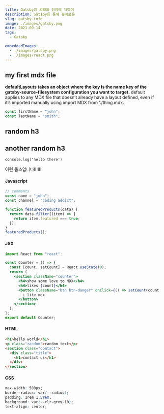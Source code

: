 ```yaml
---
title: Gatsby의 의의와 장점에 대하여
description: Gatsby를 통해 흥미로운
slug: gatsby-info
image: ./images/gatsby.png
date: 2021-09-14
tags:
  - Gatsby

embeddedImages:
  - ./images/gatsby.png
  - ./images/react.png
---
```



## my first mdx file

**defaultLayouts takes an object where the key is the name key of the gatsby-source-filesystem configuration
you want to target.** default applies to any MDX file that doesn’t already have a layout defined, even if it’s
imported manually using import MDX from './thing.mdx.

```js
const firstName = "john";
const lastName = "smith";
```

<GatsbyImage image={getImage(props.embeddedImages[0])} alt="random stuff" />

<GatsbyImage image={getImage(props.embeddedImages[1])} alt="random stuff2" />

<h2>random h3</h2>
<h2 title="true">another random h3</h2>

`console.log('hello there')`

<DecoDiv display="warning">이런 웁스입니다!!!!!!</DecoDiv>

#### Javascript

```js
// comments
const name = "john";
const channel = "coding addict";

function featuredProducts(data) {
  return data.filter((item) => {
    return item.featured === true;
  });
}
featuredProducts();
```

#### JSX

```jsx
import React from "react";

const Counter = () => {
  const [count, setCount] = React.useState(0);
  return (
    <section className="counter">
      <h4>show some love to MDX</h4>
      <h4>likes {count}</h4>
      <button className="btn btn-danger" onClick={() => setCount(count + 1)}>
        i like mdx
      </button>
    </section>
  );
};
export default Counter;
```

#### HTML

```html
<h1>hello world</h1>
<p class="random">random text</p>
<section class="contact">
  <div class="title">
    <h1>contact us</h1>
  </div>
</section>
```

#### CSS

```css
max-width: 500px;
border-radius: var(--radius);
padding: 1rem 1.5rem;
background: var(--clr-grey-10);
text-align: center;
```
